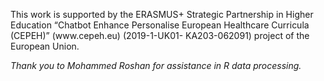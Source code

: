 This work is supported by the ERASMUS+ Strategic Partnership in Higher Education “Chatbot Enhance Personalise European Healthcare Curricula (CEPEH)” (www.cepeh.eu) (2019-1-UK01- KA203-062091) project of the European Union.



*Thank you to Mohammed Roshan for assistance in R data processing.*



\begin{flushright}
The CEPEH Team \\
\end{flushright}
